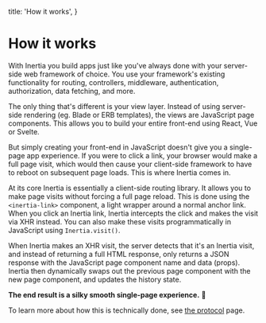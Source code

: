 
  title: 'How it works',
}

# How it works

With Inertia you build apps just like you've always done with your server-side web framework of choice. You use your framework's existing functionality for routing, controllers, middleware, authentication, authorization, data fetching, and more.

The only thing that's different is your view layer. Instead of using server-side rendering (eg. Blade or ERB templates), the views are JavaScript page components. This allows you to build your entire front-end using React, Vue or Svelte.

But simply creating your front-end in JavaScript doesn't give you a single-page app experience. If you were to click a link, your browser would make a full page visit, which would then cause your client-side framework to have to reboot on subsequent page loads. This is where Inertia comes in.

At its core Inertia is essentially a client-side routing library. It allows you to make page visits without forcing a full page reload. This is done using the `<inertia-link>` component, a light wrapper around a normal anchor link. When you click an Inertia link, Inertia intercepts the click and makes the visit via XHR instead. You can also make these visits programmatically in JavaScript using `Inertia.visit()`.

When Inertia makes an XHR visit, the server detects that it's an Inertia visit, and instead of returning a full HTML response, only returns a JSON response with the JavaScript page component name and data (props). Inertia then dynamically swaps out the previous page component with the new page component, and updates the history state.

**The end result is a silky smooth single-page experience.** 🎉

To learn more about how this is technically done, see [the protocol](/the-protocol) page.
